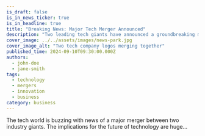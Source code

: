 ```yaml
---
is_draft: false
is_in_news_ticker: true
is_in_headline: true
title: "Breaking News: Major Tech Merger Announced"
description: "Two leading tech giants have announced a groundbreaking merger expected to reshape the industry."
cover_image: ../../assets/images/news-park.jpg
cover_image_alt: "Two tech company logos merging together"
published_time: 2024-09-10T09:30:00.000Z
authors:
  - john-doe
  - jane-smith
tags:
  - technology
  - mergers
  - innovation
  - business
category: business
---
```

The tech world is buzzing with news of a major merger between two industry giants. The implications for the future of technology are huge...
